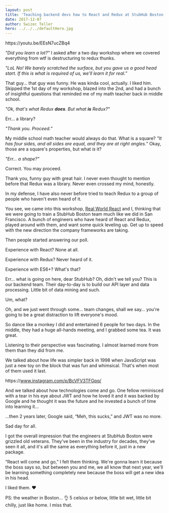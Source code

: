 ```yaml
---
layout: post
title: 'Teaching backend devs how to React and Redux at StubHub Boston'
date: 2017-12-07
author: Swizec Teller
hero: ../../../defaultHero.jpg
---
```

https&#x3A;//youtu.be/EEsN7ucZBq4



_"Did you learn a lot?"_ I asked after a two day workshop where we covered everything from wtf is destructuring to redux thunks.



_"LoL No! We barely scratched the surface, but you gave us a good head start. If this is what is required of us, we'll learn it for real.”_



That guy… that guy was funny. He was kinda cool, actually. I liked him. Skipped the 1st day of my workshop, blazed into the 2nd, and had a bunch of insightful questions that reminded me of my math teacher back in middle school.



_"Ok, that's what Redux **does**. But what **is** Redux?"_



Err… a library?



_"Thank you. Proceed.”_



My middle school math teacher would always do that. What is a square? _"It has four sides, and all sides are equal, and they are at right angles.”_ Okay, those are a square's properties, but what _is_ it?



_"Err… a shape?"_



Correct. You may proceed.



Thank you, funny guy with great hair. I never even thought to mention before that Redux was a library. Never even crossed my mind, honestly.



In my defense, I have also never before tried to teach Redux to a group of people who haven't even heard of it.



You see, we came into this workshop, [Real World React](https://www.meetup.com/Real-World-React/) and I, thinking that we were going to train a StubHub Boston team much like we did in San Francisco. A bunch of engineers who have heard of React and Redux, played around with them, and want some quick leveling up. Get up to speed with the new direction the company frameworks are taking.



Then people started answering our poll.



Experience with React? None at all.



Experience with Redux? Never heard of it.



Experience with ES6+? What's that?



Err… what is going on here, dear StubHub? Oh, didn't we tell you? This is our backend team. Their day-to-day is to build our API layer and data processing. Little bit of data mining and such.



Um, what?



Oh, and we just went through some… team changes, shall we say… you're going to be a great distraction to lift everyone's mood.



So dance like a monkey I did and entertained 6 people for two days. In the middle, they had a huge all-hands meeting, and I grabbed some tea. It was great.



Listening to their perspective was fascinating. I almost learned more from them than they did from me.



We talked about how life was simpler back in 1998 when JavaScript was just a new toy on the block that was fun and whimsical. That's when most of them used it last.



https&#x3A;//www.instagram.com/p/BcVFV3TFGpq/



And we talked about how technologies come and go. One fellow reminisced with a tear in his eye about JWT and how he loved it and it was backed by Google and he thought it was the future and he invested a bunch of time into learning it…



…then 2 years later, Google said, “Meh, this sucks,” and JWT was no more.



Sad day for all.



I got the overall impression that the engineers at StubHub Boston were grizzled old veterans. They've been in the industry for decades, they've seen it all, and it's all the same as everything before it, just in a new package.



“React will come and go,” I felt them thinking. We're gonna learn it because the boss says so, but between you and me, we all know that next year, we'll be learning something completely new because the boss will get a new idea in his head.



I liked them. ❤️



PS: the weather in Boston… 👌 5 celsius or below, little bit wet, little bit chilly, just like home. I miss that.
